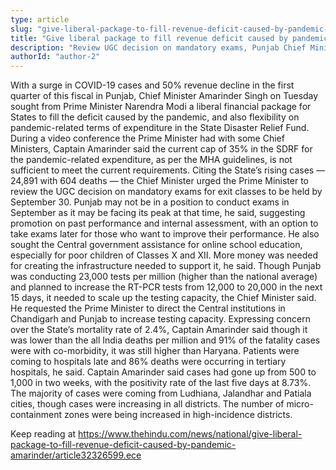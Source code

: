 ```yaml
---
type: article
slug: "give-liberal-package-to-fill-revenue-deficit-caused-by-pandemic-amarinder"
title: "Give liberal package to fill revenue deficit caused by pandemic: Amarinder"
description: "Review UGC decision on mandatory exams, Punjab Chief Minister tells PM"
authorId: "author-2"
---
```


With a surge in COVID-19 cases and 50% revenue decline in the first quarter of this fiscal in Punjab, Chief Minister Amarinder Singh on Tuesday sought from Prime Minister Narendra Modi a liberal financial package for States to fill the deficit caused by the pandemic, and also flexibility on pandemic-related terms of expenditure in the State Disaster Relief Fund.
During a video conference the Prime Minister had with some Chief Ministers, Captain Amarinder said the current cap of 35% in the SDRF for the pandemic-related expenditure, as per the MHA guidelines, is not sufficient to meet the current requirements. 
Citing the State’s rising cases — 24,891 with 604 deaths — the Chief Minister urged the Prime Minister to review the UGC decision on mandatory exams for exit classes to be held by September 30. Punjab may not be in a position to conduct exams in September as it may be facing its peak at that time, he said, suggesting promotion on past performance and internal assessment, with an option to take exams later for those who want to improve their performance. He also sought the Central government assistance for online school education, especially for poor children of Classes X and XII. More money was needed for creating the infrastructure needed to support it, he said.
Though Punjab was conducting 23,000 tests per million (higher than the national average) and planned to increase the RT-PCR tests from 12,000 to 20,000 in the next 15 days, it needed to scale up the testing capacity, the Chief Minister said. He requested the Prime Minister to direct the Central institutions in Chandigarh and Punjab to increase testing capacity. 
 Expressing concern over the State’s mortality rate of 2.4%, Captain Amarinder said though it was lower than the all India deaths per million and 91% of the fatality cases were with co-morbidity, it was still higher than Haryana. Patients were coming to hospitals late and 86% deaths were occurring in tertiary hospitals, he said.
Captain Amarinder said cases had gone up from 500 to 1,000 in two weeks, with the positivity rate of the last five days at 8.73%. The majority of cases were coming from Ludhiana, Jalandhar and Patiala cities, though cases were increasing in all districts. The number of micro-containment zones were being increased in high-incidence districts. 

Keep reading at https://www.thehindu.com/news/national/give-liberal-package-to-fill-revenue-deficit-caused-by-pandemic-amarinder/article32326599.ece
